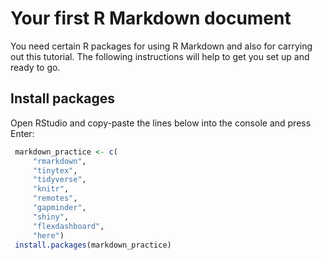 # Your first R Markdown document

You need certain R packages for using R Markdown and also for carrying out this tutorial. The following instructions will help to get you set up and ready to go.

## Install packages
Open RStudio and copy-paste the lines below into the console and press Enter:

```r
 markdown_practice <- c(   
     "rmarkdown",   
     "tinytex",   
     "tidyverse",   
     "knitr",   
     "remotes",   
     "gapminder",   
     "shiny",   
     "flexdashboard",   
     "here")
 install.packages(markdown_practice)
```